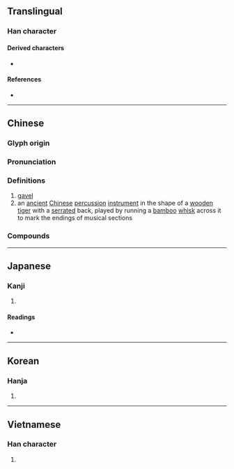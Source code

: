 {{character info/new}}
==Translingual==

===Han character===
{{Han char|rn=66|rad=攴|as=07|sn=11|four=18640|canj=MROK|ids=⿰吾攵}}

====Derived characters====
* {{l|mul|䢩}}

====References====
* {{Han ref|kx=0471.120|dkj=13224|dj=0823.120|hdz=21461.010|uh=6554|ud=25940|bh=B1D6|bd=45526}}

----

==Chinese==
{{zh-forms}}
{{zh-wp|zh:敔|en:Yu (percussion instrument)}}

===Glyph origin===
{{Han etym}}

===Pronunciation===
{{zh-pron
|m=yǔ
|c=jyu5
|h=pfs=
|md=
|mn=
|w=
|mc=y
|oc=y
|cat=n
}}

===Definitions===
{{zh-hanzi}}

# [[gavel]]
# an [[ancient]] [[Chinese]] [[percussion]] [[instrument]] in the shape of a [[wooden]] [[tiger]] with a [[serrated]] back, played by running a [[bamboo]] [[whisk]] across it to mark the endings of musical sections

===Compounds===
{{zh-der|柷敔}}

{{zh-cat|Musical instruments}}

----

==Japanese==

===Kanji===
{{ja-kanji|grade=|rs=攴07}}

# {{rfdef|ja|sort=攴07}}

====Readings====
* {{ja-readings|on=ぎょ,ご|kun=さしとめる}}

----

==Korean==

===Hanja===
{{ko-hanja|hangeul=어|eumhun=|rv=eo|mr=ŏ|y=e}}

# {{rfdef|ko|sort=攴07}}

----

==Vietnamese==

===Han character===
{{vi-hantu|ngữ|rs=攴07}}

# {{rfdef|vi|sort=攴07}}